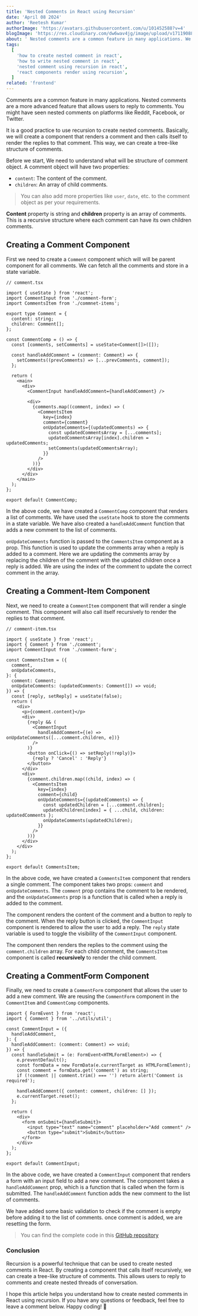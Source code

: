 ```yaml
---
title: 'Nested Comments in React using Recursion'
date: 'April 08 2024'
author: 'Reetesh Kumar'
authorImage: 'https://avatars.githubusercontent.com/u/101452588?v=4'
blogImage: 'https://res.cloudinary.com/dw6wav4jg/image/upload/v1711908820/react-comment-nested_knqk5m.png'
about: ' Nested comments are a common feature in many applications. We will use recursion to create nested comments. Also, we will see how to render nested comments in React.'
tags:
  [
    'how to create nested comment in react',
    'how to write nested comment in react',
    'nested comment using recursion in react',
    'react components render using recursion',
  ]
related: 'frontend'
---
```


<TableContent title="Nested Comments in React using Recursion" />

Comments are a common feature in many applications. Nested comments are a more advanced feature that allows users to reply to comments. You might have seen nested comments on platforms like Reddit, Facebook, or Twitter.

It is a good practice to use recursion to create nested comments. Basically, we will create a component that renders a comment and then calls itself to render the replies to that comment. This way, we can create a tree-like structure of comments.

Before we start, We need to understand what will be structure of comment object. A comment object will have two properties:

- `content`: The content of the comment.
- `children`: An array of child comments.

> You can also add more properties like `user`, `date`, etc. to the comment object as per your requirements.

**Content** property is string and **children** property is an array of comments. This is a recursive structure where each comment can have its own children comments.

<Separator />

## Creating a Comment Component

First we need to create a `Comment` component which will will be parent component for all comments. We can fetch all the comments and store in a state variable.

```tsx
// comment.tsx

import { useState } from 'react';
import CommentInput from './comment-form';
import CommentsItem from './commnet-items';

export type Comment = {
  content: string;
  children: Comment[];
};

const CommentComp = () => {
  const [comments, setComments] = useState<Comment[]>([]);

  const handleAddComment = (comment: Comment) => {
    setComments((prevComments) => [...prevComments, comment]);
  };

  return (
    <main>
      <div>
        <CommentInput handleAddComment={handleAddComment} />

        <div>
          {comments.map((comment, index) => (
            <CommentsItem
              key={index}
              comment={comment}
              onUpdateComments={(updatedComments) => {
                const updatedCommentsArray = [...comments];
                updatedCommentsArray[index].children = updatedComments;
                setComments(updatedCommentsArray);
              }}
            />
          ))}
        </div>
      </div>
    </main>
  );
};

export default CommentComp;
```

In the above code, we have created a `CommentComp` component that renders a list of comments. We have used the `useState` hook to store the comments in a state variable. We have also created a `handleAddComment` function that adds a new comment to the list of comments.

`onUpdateComments` function is passed to the `CommentsItem` component as a prop. This function is used to update the comments array when a reply is added to a comment. Here we are updating the comments array by replacing the children of the comment with the updated children once a reply is added. We are using the index of the comment to update the correct comment in the array.

<Advertise title="Kafka integration in Node.JS with Upstash Kafka" />
<Separator />

## Creating a Comment-Item Component

Next, we need to create a `CommentItem` component that will render a single comment. This component will also call itself recursively to render the replies to that comment.

```tsx
// comment-item.tsx

import { useState } from 'react';
import { Comment } from './comment';
import CommentInput from './comment-form';

const CommentsItem = ({
  comment,
  onUpdateComments,
}: {
  comment: Comment;
  onUpdateComments: (updatedComments: Comment[]) => void;
}) => {
  const [reply, setReply] = useState(false);
  return (
    <div>
      <p>{comment.content}</p>
      <div>
        {reply && (
          <CommentInput
            handleAddComment={(e) => onUpdateComments([...comment.children, e])}
          />
        )}
        <button onClick={() => setReply(!reply)}>
          {reply ? 'Cancel' : 'Reply'}
        </button>
      </div>
      <div>
        {comment.children.map((child, index) => (
          <CommentsItem
            key={index}
            comment={child}
            onUpdateComments={(updatedComments) => {
              const updatedChildren = [...comment.children];
              updatedChildren[index] = { ...child, children: updatedComments };
              onUpdateComments(updatedChildren);
            }}
          />
        ))}
      </div>
    </div>
  );
};

export default CommentsItem;
```

In the above code, we have created a `CommentsItem` component that renders a single comment. The component takes two props: `comment` and `onUpdateComments`. The `comment` prop contains the comment to be rendered, and the `onUpdateComments` prop is a function that is called when a reply is added to the comment.

The component renders the content of the comment and a button to reply to the comment. When the reply button is clicked, the `CommentInput` component is rendered to allow the user to add a reply. The `reply` state variable is used to toggle the visibility of the `CommentInput` component.

The component then renders the replies to the comment using the `comment.children` array. For each child comment, the `CommentsItem` component is called **recursively** to render the child comment.

<Separator />

## Creating a CommentForm Component

Finally, we need to create a `CommentForm` component that allows the user to add a new comment. We are reusing the `CommentForm` component in the `CommentItem` and `CommentComp` components.

```tsx
import { FormEvent } from 'react';
import { Comment } from '../utils/util';

const CommentInput = ({
  handleAddComment,
}: {
  handleAddComment: (comment: Comment) => void;
}) => {
  const handleSubmit = (e: FormEvent<HTMLFormElement>) => {
    e.preventDefault();
    const formData = new FormData(e.currentTarget as HTMLFormElement);
    const comment = formData.get('comment') as string;
    if (!comment || comment.trim() === '') return alert('Comment is required');

    handleAddComment({ content: comment, children: [] });
    e.currentTarget.reset();
  };

  return (
    <div>
      <form onSubmit={handleSubmit}>
        <input type="text" name="comment" placeholder="Add comment" />
        <button type="submit">Submit</button>
      </form>
    </div>
  );
};

export default CommentInput;
```

In the above code, we have created a `CommentInput` component that renders a form with an input field to add a new comment. The component takes a `handleAddComment` prop, which is a function that is called when the form is submitted. The `handleAddComment` function adds the new comment to the list of comments.

We have added some basic validation to check if the comment is empty before adding it to the list of comments. once comment is added, we are resetting the form.

> You can find the complete code in this [GitHub repository](https://github.com/Virous77/blog-projects/tree/main/comment-example)

### Conclusion

Recursion is a powerful technique that can be used to create nested comments in React. By creating a component that calls itself recursively, we can create a tree-like structure of comments. This allows users to reply to comments and create nested threads of conversation.

I hope this article helps you understand how to create nested comments in React using recursion. If you have any questions or feedback, feel free to leave a comment below. Happy coding! 🚀
